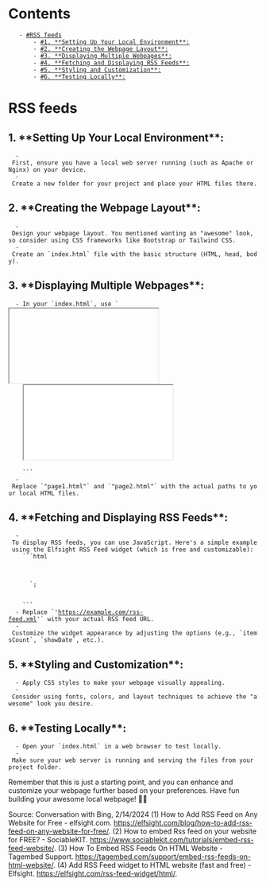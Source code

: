 = Contents =
    - [[#RSS feeds]]
        - [[#1. **Setting Up Your Local Environment**:]]
        - [[#2. **Creating the Webpage Layout**:]]
        - [[#3. **Displaying Multiple Webpages**:]]
        - [[#4. **Fetching and Displaying RSS Feeds**:]]
        - [[#5. **Styling and Customization**:]]
        - [[#6. **Testing Locally**:]]

= RSS feeds =

== 1. **Setting Up Your Local Environment**: ==
   - First, ensure you have a local web server running (such as Apache or Nginx) on your device.
   - Create a new folder for your project and place your HTML files there.

== 2. **Creating the Webpage Layout**: ==
   - Design your webpage layout. You mentioned wanting an "awesome" look, so consider using CSS frameworks like Bootstrap or Tailwind CSS.
   - Create an `index.html` file with the basic structure (HTML, head, body).

== 3. **Displaying Multiple Webpages**: ==
   - In your `index.html`, use `<iframe>` tags to embed other webpages. For example:
     ```html
     <iframe src="page1.html"></iframe>
     <iframe src="page2.html"></iframe>
     <!-- Add more iframes for other pages -->
     ```
   - Replace `"page1.html"` and `"page2.html"` with the actual paths to your local HTML files.

== 4. **Fetching and Displaying RSS Feeds**: ==
   - To display RSS feeds, you can use JavaScript. Here's a simple example using the Elfsight RSS Feed widget (which is free and customizable):
     ```html
     <!-- Add this inside your <body> tag -->
     <div id="rss-feed-widget"></div>

     <script>
       // Replace with your actual RSS feed URL
       const rssFeedUrl = 'https://example.com/rss-feed.xml';

       // Create the Elfsight RSS Feed widget
       const rssWidget = document.getElementById('rss-feed-widget');
       rssWidget.innerHTML = `
         <script type="text/javascript">
           window.onload = function() {
             new ElfsightApps({
               type: 'rss-feed',
               widgetId: 'your-widget-id',
               feedUrl: '${rssFeedUrl}',
               title: 'Latest News',
               itemsCount: 5, // Adjust as needed
               showDate: true,
               showDescription: true,
             });
           };
         </script>
       `;
     </script>
     ```
   - Replace `'https://example.com/rss-feed.xml'` with your actual RSS feed URL.
   - Customize the widget appearance by adjusting the options (e.g., `itemsCount`, `showDate`, etc.).

== 5. **Styling and Customization**: ==
   - Apply CSS styles to make your webpage visually appealing.
   - Consider using fonts, colors, and layout techniques to achieve the "awesome" look you desire.

== 6. **Testing Locally**: ==
   - Open your `index.html` in a web browser to test locally.
   - Make sure your web server is running and serving the files from your project folder.

Remember that this is just a starting point, and you can enhance and customize your webpage further based on your preferences. Have fun building your awesome local webpage! 🚀🌟

Source: Conversation with Bing, 2/14/2024
(1) How to Add RSS Feed on Any Website for Free - elfsight.com. https://elfsight.com/blog/how-to-add-rss-feed-on-any-website-for-free/.
(2) How to embed Rss feed on your website for FREE? - SociableKIT. https://www.sociablekit.com/tutorials/embed-rss-feed-website/.
(3) How To Embed RSS Feeds On HTML Website - Tagembed Support. https://tagembed.com/support/embed-rss-feeds-on-html-website/.
(4) Add RSS Feed widget to HTML website (fast and free) - Elfsight. https://elfsight.com/rss-feed-widget/html/.
